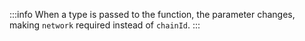 :::info
When a type is passed to the function, the parameter changes, making `network` required instead of `chainId`.
:::
